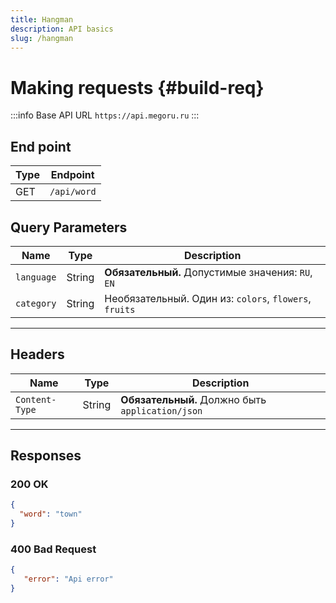 ```yaml
---
title: Hangman
description: API basics
slug: /hangman
---
```


# Making requests {#build-req}

:::info Base API URL
`https://api.megoru.ru`
:::

## End point

| Type | Endpoint      |
|------|---------------|
| GET  | `/api/word`   |

## Query Parameters

| Name       | Type   | Description                                                  |
|------------|--------|--------------------------------------------------------------|
| `language` | String | **Обязательный.** Допустимые значения: `RU`, `EN`            |
| `category` | String | Необязательный. Один из: `colors`, `flowers`, `fruits`       |

---

## Headers

| Name           | Type   | Description                                      |
|----------------|--------|--------------------------------------------------|
| `Content-Type` | String | **Обязательный.** Должно быть `application/json` |

---

## Responses

### 200 OK

```json
{
  "word": "town"
}
```

### 400 Bad Request

```json
{
   "error": "Api error"
}
```